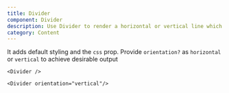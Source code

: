 ```yaml
---
title: Divider
component: Divider
description: Use Divider to render a horizontal or vertical line which will extend to parent node's width / height
category: Content
---
```


It adds default styling and the `css` prop. Provide `orientation?` as `horizontal` or `vertical` to achieve desirable output

```tsx preview
<Divider />
```

```tsx preview
<Divider orientation="vertical"/>
```
